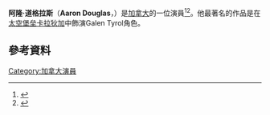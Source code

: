 {{Infobox person
| name          = Aaron Douglas
| image         = Aaron Douglas - San Diego Comic Con 2010.jpg
| caption       = 
| imagesize     = 220px
| birth_date     = {{birth date and age|1971|8|23}}
| birth_place    = [[加拿大|加拿大]][[卑詩省|卑詩省]][[新威斯敏斯特|新威斯敏斯特]]
| othername     = 
| birth_name = Aaron Douglas
| occupation  = 演員
| years_active =1998–現在
| homepage      = 
| academyawards = 
| emmyawards    = 
}}
'''阿隆·道格拉斯'''（'''Aaron Douglas'''，{{bd|1971年|8月23日}}）是[[加拿大|加拿大]]的一位演員<ref name="thebridge">{{cite news | author = Adam Bryant | url = http://www.tvguide.com/News/Fall-TV-CBS-1003091.aspx | title = Fall TV: CBS Orders 13 Episodes of The Bridge | date = 2009-02-19 | work = [[TV_Guide|TV Guide]] | accessdate = 2009-02-19 | archive-date = 2014-08-19 | archive-url = https://web.archive.org/web/20140819154011/http://www.tvguide.com/news/fall-tv-cbs-1003091.aspx | dead-url = no }}</ref><ref name="thebridge2">{{cite news |author= |url=http://www.ctv.ca/servlet/ArticleNews/show/CTVShows/20090219/thebridge_cbs/20090219/ |title=CTV's 'The Bridge' picked up by CBS |date=2009-02-19 |work=[[CTV_Television_Network|CTV]] |accessdate=2009-02-19 |deadurl=yes |archiveurl=https://web.archive.org/web/20090221215112/http://www.ctv.ca/servlet/ArticleNews/show/CTVShows/20090219/thebridge_cbs/20090219/ |archivedate=2009-02-21}}</ref>。他最著名的作品是在[[太空堡垒卡拉狄加|太空堡垒卡拉狄加]]中飾演Galen Tyrol角色。
==參考資料==
{{Reflist}}
[[Category:加拿大演員|Category:加拿大演員]]